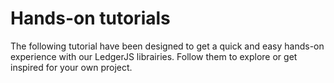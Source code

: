 
# Hands-on tutorials

The following tutorial have been designed to get a quick and easy hands-on experience with our LedgerJS librairies. Follow them to explore or get inspired for your own project.

<Cards>
  <Card
    title="Transfer of Ethers between accounts"
    href="/docs/connectivity/ledgerJS/tutorials/tutorial-1-hid-ethereum"
  />
  <Card
    title="Transfer of Sol between accounts"
    href="/docs/connectivity/ledgerJS/tutorials/tutorial-1-usb-solana"
  />
  <Card
    title="Call a Smart Contract"
    href="/docs/connectivity/LedgerJS/tutorials/tutorial-2-web-bluetooth"
  />
  <Card
    title="Desktop Application"
    href="/docs/connectivity/LedgerJS/tutorials/tutorial-3-sign-message"
  />
  <Card
    title="Interact with the Cosmos App"
    href="/docs/connectivity/LedgerJS/tutorials/tutorial-4-cosmos-webapp"
  />
</Cards>